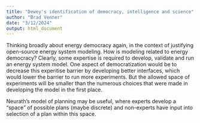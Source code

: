 ```yaml
---
title: "Dewey's identification of democracy, intelligence and science"
author: "Brad Venner"
date: "3/12/2024"
output: html_document
---
```


Thinking broadly about energy democracy again, in the context of justifying open-source energy system modeling. How is modeling related to energy democracy? Clearly, some expertise is required to develop, validate and run an energy system model. One aspect of democratization would be to decrease this experitise barrier by developing better interfaces, which would lower the barrier to run more experiments. But the allowed space of experiments will be smaller than the numerous choices that were made in developing the model in the first place.

Neurath's model of planning may be useful, where experts develop a "space" of possible plans (maybe discrete) and non-experts have input into selection of a plan within this space. 

